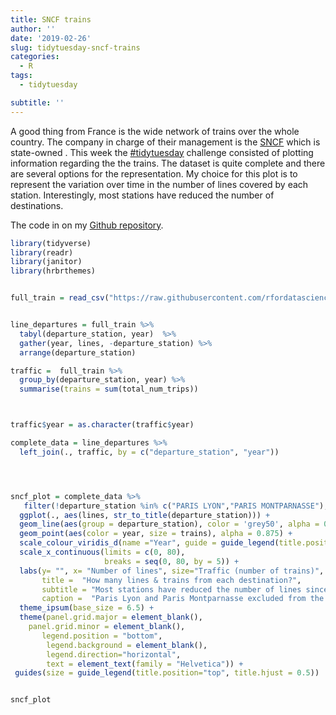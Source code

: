```yaml
---
title: SNCF trains
author: ''
date: '2019-02-26'
slug: tidytuesday-sncf-trains
categories:
  - R
tags:
  - tidytuesday

subtitle: ''
---
```


A good thing from France is the wide network of trains over the whole country. The company in charge of their management is the [SNCF](https://en.wikipedia.org/wiki/SNCF) which is state-owned . This week the [#tidytuesday](https://github.com/rfordatascience/tidytuesday) challenge consisted of plotting information regarding the the trains. The dataset is quite complete and there are several options for the representation. My choice for this plot is to represent the variation over time in the number of lines covered by each station. Interestingly, most stations have reduced the number of destinations.

 
 The code in on my [Github repository](https://github.com/edugonzaloalmorox/tidy-tuesdays/tree/master/week_26_02_2019).

```r

library(tidyverse)
library(readr)
library(janitor)
library(hrbrthemes)


full_train = read_csv("https://raw.githubusercontent.com/rfordatascience/tidytuesday/master/data/2019/2019-02-26/full_trains.csv")


line_departures = full_train %>%
  tabyl(departure_station, year)  %>%
  gather(year, lines, -departure_station) %>%
  arrange(departure_station)

traffic =  full_train %>%
  group_by(departure_station, year) %>%
  summarise(trains = sum(total_num_trips))



traffic$year = as.character(traffic$year)

complete_data = line_departures %>%
  left_join(., traffic, by = c("departure_station", "year"))




sncf_plot = complete_data %>%
   filter(!departure_station %in% c("PARIS LYON","PARIS MONTPARNASSE"), year %in% c("2015", "2018")) %>%
  ggplot(., aes(lines, str_to_title(departure_station))) +
  geom_line(aes(group = departure_station), color = 'grey50', alpha = 0.5) +
  geom_point(aes(color = year, size = trains), alpha = 0.875) +
  scale_colour_viridis_d(name ="Year", guide = guide_legend(title.position = "top", nrow = 1, title.hjust = 0.5, option = "cividis")) +
  scale_x_continuous(limits = c(0, 80), 
                     breaks = seq(0, 80, by = 5)) +
  labs(y= "", x= "Number of lines", size="Traffic (number of trains)",
       title =  "How many lines & trains from each destination?", 
       subtitle = "Most stations have reduced the number of lines since 2015",
       caption =  "Paris Lyon and Paris Montparnasse excluded from the analysis \n Source: SNCF \n @EdudinGonzalo") +
  theme_ipsum(base_size = 6.5) + 
  theme(panel.grid.major = element_blank(),
    panel.grid.minor = element_blank(),
       legend.position = "bottom",
        legend.background = element_blank(),
        legend.direction="horizontal",
        text = element_text(family = "Helvetica")) +
 guides(size = guide_legend(title.position="top", title.hjust = 0.5))


sncf_plot


```
